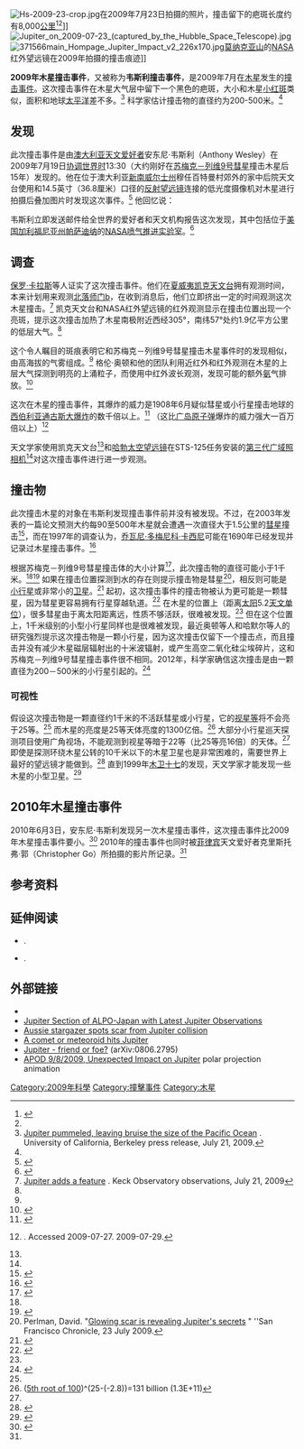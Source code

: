 [[File:Hs-2009-23-crop.jpg|thumb]]在2009年7月23日拍摄的照片，撞击留下的疤斑长度约有8,000[[公里|公里]]<ref>{{cite news|author=Dennis Overbye|title=Hubble Takes Snapshot of Jupiter’s ‘Black Eye’|url=http://www.nytimes.com/2009/07/25/science/space/25hubble.html?ref=science|date=2009-07-24|publisher=[[纽约时报|纽约时报]]|accessdate=2009-07-25|archive-date=2018-07-19|archive-url=https://web.archive.org/web/20180719231249/https://www.nytimes.com/2009/07/25/science/space/25hubble.html?ref=science|dead-url=no}}</ref><ref name="hubblesite"/>]]
[[File:Jupiter_on_2009-07-23_(captured_by_the_Hubble_Space_Telescope).jpg|thumb]]
[[File:371566main_Hompage_Jupiter_Impact_v2_226x170.jpg|thumb]][[莫纳克亚山天文台|莫纳克亚山]]的[[NASA|NASA]]红外望远镜在2009年拍摄的撞击痕迹]]


'''2009年木星撞击事件'''，又被称为'''韦斯利撞击事件'''，是2009年7月在[[木星|木星]]发生的[[撞击事件|撞击事件]]。这次撞击事件在木星大气层中留下一个黑色的疤斑，大小和木星[[木星大氣層#长圆形_BA|小红斑]]类似，面积和地球[[太平洋|太平洋]]差不多。<ref name="berkeleypr">[http://www.berkeley.edu/news/media/releases/2009/07/21_bruise.shtml Jupiter pummeled, leaving bruise the size of the Pacific Ocean] {{Wayback|url=http://www.berkeley.edu/news/media/releases/2009/07/21_bruise.shtml |date=20171201042515 }}. University of California, Berkeley press release, July 21, 2009.</ref> 科学家估计撞击物的直径约为200-500米。<ref name="PR2011"/>

== 发现 ==
此次撞击事件是由[[澳大利亚|澳大利亚]][[天文爱好者|天文爱好者]]安东尼·韦斯利（Anthony Wesley）在2009年7月19日[[协调世界时|协调世界时]]13:30（大约刚好在[[苏梅克－列维9号彗星|苏梅克－列维9号彗星]]撞击木星后15年）发现的。他在位于澳大利亚[[新南威尔士州|新南威尔士州]]穆任百特曼村郊外的家中后院天文台使用和14.5英寸（36.8厘米）口径的[[反射望远镜|反射望远镜]]连接的低光度摄像机对木星进行拍摄后叠加图片时发现这次事件。<ref>{{cite news|author=Mackey, Robert|title=Amateur Finds New Earth-Sized Blot on Jupiter|url=http://thelede.blogs.nytimes.com/2009/07/21/amateur-astronomer-finds-new-earth-size-impact-mark-on-jupiter/|date=July 21, 2009|publisher=The New York Times|accessdate=2009-07-21|archive-date=2018-06-26|archive-url=https://web.archive.org/web/20180626135339/https://thelede.blogs.nytimes.com/2009/07/21/amateur-astronomer-finds-new-earth-size-impact-mark-on-jupiter/|dead-url=no}}</ref> 他回忆说：

{{quote|我第一次见到它时位于木星的边缘，只是一个模糊的暗斑，当时认为只是一个普通的木星极暴。但是，随着木星自转，斑点逐渐对向地球，观察条件变好，我突然间发现，这不只是是一个暗斑，在不同图片的通道都是黑色的，这意味着它是一个真正黑斑。<ref>{{cite web |author=Wesley, Anthony |title=Impact mark on Jupiter, 19th July 2009 |url=http://jupiter.samba.org/jupiter-impact.html |archiveurl=https://www.webcitation.org/5iTsIBdEs?url=http://jupiter.samba.org/jupiter-impact.html |archivedate=2009-07-23 |publisher=(jupiter.samba.org) |accessdate=2009-07-21 |deadurl=yes }}</ref>}}

韦斯利立即发送邮件给全世界的爱好者和天文机构报告这次发现，其中包括位于[[美国|美国]][[加利福尼亚州|加利福尼亚州]][[帕萨迪纳_(加利福尼亚州)|帕萨迪纳]]的[[NASA|NASA]][[喷气推进实验室|喷气推进实验室]]。<ref>{{cite news|author=O'Loughlin, Toni and agencies|title=Amateur astronomer spots Earth-size scar on Jupiter|url=http://www.guardian.co.uk/science/2009/jul/21/jupiter-scar-comet-asteroid-crash|publisher=The Guardian|accessdate=2009-07-21|location=London|date=2009-07-21|archive-date=2012-04-04|archive-url=https://www.webcitation.org/66fish7nt?url=http://www.guardian.co.uk/science/2009/jul/21/jupiter-scar-comet-asteroid-crash|dead-url=no}}</ref>

== 调查 ==
[[保罗·卡拉斯|保罗·卡拉斯]]等人证实了这次撞击事件。他们在[[夏威夷|夏威夷]][[凯克天文台|凯克天文台]]拥有观测时间，本来计划用来观测[[北落师门b|北落师门b]]，在收到消息后，他们立即挤出一定的时间观测这次木星撞击。<ref name="keckpr">[http://keckobservatory.org/index.php/news/jupiters_adds_a_feature/ Jupiter adds a feature] {{Wayback|url=http://keckobservatory.org/index.php/news/jupiters_adds_a_feature/ |date=20110720180242 }}. Keck Observatory observations, July 21, 2009</ref> 凯克天文台和NASA红外望远镜的红外观测显示在撞击位置出现一个亮斑，提示这次撞击加热了木星南极附近西经305°，南纬57°处约1.9亿平方公里的低层大气。<ref name="berkeleypr"/>

这个令人瞩目的斑痕表明它和苏梅克－列维9号彗星撞击木星事件时的发现相似，由高海拔的气雾组成。<ref name="keckpr"/> 格伦·奥顿和他的团队利用近红外和红外观测在木星的上层大气探测到明亮的上涌粒子，而使用中红外波长观测，发现可能的额外[[氨|氨]]气排放。<ref name=Martinez>{{cite web|author=Martinez, Carolina|title=New NASA Images Indicate Object Hits Jupiter|url=http://www.nasa.gov/topics/solarsystem/features/jup-20090720.html|date=July 20, 2009|publisher=Jet Propulsion Laboratory|accessdate=2009-07-21|archive-date=2009-07-27|archive-url=https://web.archive.org/web/20090727121804/http://www.nasa.gov/topics/solarsystem/features/jup-20090720.html|dead-url=no}}</ref>

这次在木星的撞击事件，其爆炸的威力是1908年6月疑似彗星或小行星撞击地球的[[西伯利亚|西伯利亚]][[通古斯大爆炸|通古斯大爆炸]]的数千倍以上。<ref name="hubblesite">{{cite web |title=Hubble Captures Rare Jupiter Collision |publisher=Hubblesite (STScI-2009-23) |url=http://hubblesite.org/newscenter/archive/releases/2009/23/full |date=2009-07-24 |accessdate=2009-07-24 |archive-date=2016-08-04 |archive-url=https://web.archive.org/web/20160804131242/http://hubblesite.org/newscenter/archive/releases/2009/23/full/ |dead-url=no }}</ref> （这比[[广岛|广岛]][[原子弹|原子弹]]爆炸的威力强大一百万倍以上）<ref>{{Cite book | last = Longo | first = Giuseppe | editor-last = Bobrowsky | editor-first = Peter T. | editor2-last = Rickman | editor2-first = Hans | title = Comet/Asteroid Impacts and Human Society, An Interdisciplinary Approach | chapter = 18 | pages = 303–330 | publisher = Springer-Verlag | place = Berlin Heidelberg New York | publication-date = 2007 | contribution-url = http://www-th.bo.infn.it/tunguska/Asteroids-Chapter-18.pdf | isbn = 3-540-32709-6 | year = 2007 | postscript = . | access-date = 2012-02-24 | archive-date = 2009-07-29 | archive-url = https://www.webcitation.org/5icderdjK?url=http://www-th.bo.infn.it/tunguska/Asteroids-Chapter-18.pdf | dead-url = yes }}. Accessed 2009-07-27.   2009-07-29.</ref>

天文学家使用凯克天文台<ref name="keckpr"/>和[[哈勃太空望远镜|哈勃太空望远镜]]在STS-125任务安装的[[第三代广域照相机|第三代广域照相机]]<ref name="berkeleypr"/>对这次撞击事件进行进一步观测。

==撞击物==
此次撞击木星的对象在韦斯利发现撞击事件前并没有被发现。不过，在2003年发表的一篇论文预测大约每90至500年木星就会遭遇一次直径大于1.5公里的[[彗星|彗星]]撞击<ref>{{Cite journal |first=Kevin |last=Zahnle |first2=Paul |last2=Schenk |first3=Harold |last3=Levison |first4=Luke |last4=Dones |year=2003 |month= |title=Cratering rates in the outer Solar System |journal=[[Icarus_(journal)|Icarus]] |volume=163 |issue=163 |pages=263–289 |url=http://lasp.colorado.edu/~espoclass/homework/5830_2008_homework/Zahnle2003CrateringRates.pdf |format=pdf |bibcode=2003Icar..163..263Z |issn= |quote=1.5-km-diameter comets is currently N(d > 1.5 km) = 0.005 +0.006 -0.003 per annum |archiveurl=https://www.webcitation.org/5icdGOsFF?url=http://lasp.colorado.edu/~espoclass/homework/5830_2008_homework/Zahnle2003CrateringRates.pdf |archivedate=2009-07-29 |deadurl=yes |accessdate=2009-07-27 |doi=10.1016/S0019-1035(03)00048-4 |postscript=. |author= }}</ref>，而在1997年的调查认为，[[乔瓦尼·多梅尼科·卡西尼|乔瓦尼·多梅尼科·卡西尼]]可能在1690年已经发现并记录过木星撞击事件。<ref>{{Cite journal |first=Isshi |last=Tabe |first2=Jun-ichi |last2=Watanabe |first3=Michiwo |last3=Jimbo |title=Discovery of a Possible Impact SPOT on Jupiter Recorded in 1690 |journal=Publ. of the Astronomical Society of Japan |volume=49 |issue= |pages=L1–L5 |bibcode=1997PASJ...49L...1T |issn= |quote=Jupiter has been continuously monitored for almost 400 yr |postscript=.|date=February 1997}}</ref>

根据苏梅克－列维9号彗星撞击体的大小计算<ref name="sl9-size">{{cite web |title=Comet Shoemaker-Levy 9 Fragment Size |publisher=Lunar and Planetary Institute |author=D. A. Crawford |url=http://www.lpi.usra.edu/meetings/lpsc97/pdf/1351.PDF |accessdate=2009-07-22 |archive-date=2020-11-12 |archive-url=https://web.archive.org/web/20201112011934/https://www.lpi.usra.edu/meetings/lpsc97/pdf/1351.PDF |dead-url=no }}</ref>，此次撞击物的直径可能小于1千米。<ref name="hubblesite"/><ref name="gemini">{{cite web |title=Surprise Collision on Jupiter Captured by Gemini Telescope |publisher=Gemini Observatory |url=http://www.gemini.edu/node/11300 |accessdate=2009-07-24 |archive-date=2020-11-22 |archive-url=https://web.archive.org/web/20201122125400/http://www.gemini.edu/node/11300 |dead-url=no }}</ref><!-- <ref name="Tedmanson">{{cite news|url=http://www.timesonline.co.uk/tol/news/uk/science/article6721504.ece|title=Backyard astronomer discovers black spot on Jupiter|last=Tedmanson|first=Sophie|date=2009-07-22|publisher=[[The_Times|The Times]]|accessdate=2009-07-22 | location=London}}</ref><ref>{{cite news|url=http://www.telegraph.co.uk/science/space/5882014/Planet-Jupiter-hit-by-object-which-left-a-dent-the-size-of-Earth.html|title=Planet Jupiter hit by object which left a dent the size of Earth |date=2009-07-21|source=[[The_Daily_Telegraph|The Daily Telegraph]]|accessdate=2009-07-22 | location=London}}</ref><ref>{{cite news|url=http://uk.reuters.com/article/idUKTRE56K0ZV20090721|title=Giant "scar" on Jupiter spotted by amateur stargazer |date=2009-07-21|source=[[Reuters|Reuters]]|accessdate=2009-07-22 | first=Rob | last=Taylor}}</ref><ref name="Than">{{cite news|url=http://news.nationalgeographic.com/news/2009/07/090721-jupiter-impact-spot.html|title=PHOTO: Jupiter Impact Creates Huge New Spot|last=Than|first=Ker|date=2009-07-21|publisher=[[National_Geographic|National Geographic]]|accessdate=2009-07-22}}</ref><ref name="Johnson">{{cite news|url=http://www.latimes.com/news/science/la-sci-jupiter22-2009jul22,0,5215362.story|title= 'Incredible' new scar is spreading on Jupiter|last=Johnson,  Jr.|first=John |publisher=[[Los_Angeles_Times|Los Angeles Times]]|accessdate=2009-07-22|date=2009-07-22}}</ref> --> 如果在撞击位置探测到水的存在则提示撞击物是彗星<ref name="perlman">Perlman, David. "[http://www.sfgate.com/cgi-bin/article.cgi?f=/c/a/2009/07/23/MN5I18TT7U.DTL Glowing scar is revealing Jupiter's secrets] {{Wayback|url=http://www.sfgate.com/cgi-bin/article.cgi?f=%2Fc%2Fa%2F2009%2F07%2F23%2FMN5I18TT7U.DTL |date=20120324213129 }}" ''San Francisco Chronicle, 23 July 2009.</ref>，相反则可能是[[小行星|小行星]]或非常小的[[木星卫星|卫星]]。<ref name="Grossman">{{cite news|url=http://www.newscientist.com/article/dn17491-jupiter-sports-new-bruise-from-impact.html|title=Jupiter sports new 'bruise' from impact|last=Grossman|first=Lisa|date=2009-07-21|publisher=[[New_Scientist|New Scientist]]|accessdate=2009-07-22|archive-date=2009-08-03|archive-url=https://web.archive.org/web/20090803010347/http://www.newscientist.com/article/dn17491-jupiter-sports-new-bruise-from-impact.html|dead-url=no}}</ref> 起初，这次撞击事件的撞击物被认为更可能是一颗彗星，因为彗星更容易拥有行星穿越轨道。<ref name="Hergenrother">{{cite web |title=More on the Jupiter Impact |author=[http://transientsky.wordpress.com/about/ Carl Hergenrother] |url=http://transientsky.wordpress.com/2009/07/21/more-on-the-jupiter-impact/ |date=2009-07-21 |accessdate=2009-07-24 |archive-date=2016-03-05 |archive-url=https://web.archive.org/web/20160305154700/https://transientsky.wordpress.com/2009/07/21/more-on-the-jupiter-impact/ |dead-url=no }}</ref> 在木星的位置上（距离[[太阳|太阳]]5.2[[天文单位|天文单位]]），很多彗星由于离太阳距离远，性质不够活跃，很难被发现。<ref name="Hergenrother"/> 但在这个位置上，1千米级别的小型小行星同样也是很难被发现，最近奥顿等人和哈默尔等人的研究强烈提示这次撞击物是一颗小行星，因为这次撞击仅留下一个撞击点，而且撞击并没有减少木星磁层辐射出的十米波辐射，或产生高空二氧化硅尘埃碎片，这和苏梅克－列维9号彗星撞击事件很不相同。2012年，科学家确信这次撞击是由一颗直径为200－500米的小行星引起的。<ref name="PR2011">{{cite web
  |date=January 26, 2011
  |title=Asteroids Ahoy! Jupiter Scar Likely from Rocky Body
  |publisher=News and Features @ NASA/JPL
  |author=Jia-Rui C. Cook
  |url=http://www.jpl.nasa.gov/news/news.cfm?release=2011-028
  |accessdate=2011-01-26
  |archive-date=2011-01-27
  |archive-url=https://web.archive.org/web/20110127202427/http://www.jpl.nasa.gov/news/news.cfm?release=2011-028
  |dead-url=no
  }}</ref>

===可视性===
假设这次撞击物是一颗直径约1千米的不活跃彗星或小行星，它的[[视星等|视星等]]将不会亮于25等。<ref name="Hergenrother"/> 而木星的亮度是25等天体亮度的1300亿倍。<ref>([[Apparent_magnitude|5th root of 100]])^(25-(-2.8))=131 billion (1.3E+11)</ref> 大部分小行星巡天探测项目使用广角视场，不能观测到视星等暗于22等（比25等亮16倍）的天体。<ref name="Hergenrother"/> 即使是探测环绕木星公转的10千米以下的木星卫星也是非常困难的，需要世界上最好的望远镜才能做到。<ref name="Sheppard2003">{{cite web |title=New Satellites of Jupiter Discovered in 2003 |publisher=Carnegie Institution (Department of Terrestrial Magnetism) |author=[[Scott_S._Sheppard|Scott S. Sheppard]] |url=http://www.dtm.ciw.edu/users/sheppard/satellites/jup2003.html |accessdate=2009-07-23 |archive-date=2009-06-08 |archive-url=https://web.archive.org/web/20090608233946/http://www.dtm.ciw.edu/users/sheppard/satellites/jup2003.html |dead-url=no }}</ref> 直到1999年[[木卫十七|木卫十七]]的发现，天文学家才能发现一些木星的小型卫星。<ref name="moon1999">{{cite web |title=New moon of Jupiter found |publisher=SpaceFlight Now (University of Arizona News Release) |url=http://spaceflightnow.com/news/n0007/21jovianmoon/ |accessdate=2009-07-23 |archive-date=2020-10-31 |archive-url=https://web.archive.org/web/20201031020843/https://spaceflightnow.com/news/n0007/21jovianmoon/ |dead-url=no }}</ref>

==2010年木星撞击事件==
{{main|2010年木星撞击事件}}
2010年6月3日，安东尼·韦斯利发现另一次木星撞击事件，这次撞击事件比2009年木星撞击事件要小。<ref name=impact2010>{{cite web| url=http://www.astronomy.com/asy/default.aspx?c=a&id=9918| title=Another impact on Jupiter| date=2010-06-04| first=Michael| last=Bakich| publisher=[[Astronomy_Magazine|Astronomy Magazine]] online| accessdate=2010-06-04| archive-date=2010-06-09| archive-url=https://web.archive.org/web/20100609093512/http://www.astronomy.com/asy/default.aspx?c=a&id=9918| dead-url=no}}</ref> 2010年的撞击事件也同时被[[菲律宾|菲律宾]]天文爱好者克里斯托弗·郭（Christopher Go）所拍摄的影片所记录。<ref name=impact2010/>

== 参考资料 ==
{{reflist|2}}

== 延伸阅读 ==
{{refbegin}}
*{{Cite journal |last=Hammel |first=H. B.  |last2=''et al.'' |year=2010 |first2=M. H. |last3=Clarke |first3=J. T. |last4=De Pater |first4=I. |last5=Fletcher |first5=L. N. |last6=Hueso |first6=R. |last7=Noll |first7=K. |last8=Orton |first8=G. S. |last9=Pérez-Hoyos |first9=S. |title=Jupiter After the 2009 Impact: Hubble Space Telescope Imaging of the Impact-generated Debris and its Temporal Evolution |journal=Astrophysical Journal Letters |volume=715 |issue=2 |pages=L150 |doi=10.1088/2041-8205/715/2/L150 |postscript=<!--None--> |bibcode = 2010ApJ...715L.150H }}.
*{{Cite journal |last=Sánchez-Lavega |first=A. |last2=''et al.'' |year=2010 |first2=A. |last3=Orton |first3=G. |last4=Hueso |first4=R. |last5=Perez-Hoyos |first5=S. |last6=Fletcher |first6=L. N. |last7=Yanamandra-Fisher |first7=P. |last8=Legarreta |first8=J. |last9=De Pater |first9=I. |title=The Impact of a Large Object on Jupiter in 2009 July |journal=Astrophysical Journal Letters |volume=715 |issue=2 |pages=L155 |doi=10.1088/2041-8205/715/2/L155 |postscript=<!--None--> |bibcode = 2010ApJ...715L.155S }}.
{{refend}}

==外部链接==
{{wikinews|Black spot on Jupiter is impact site, says NASA}}
{{commons category|Jupiter 2009 impact event}}
*{{cite web|url=http://jupiter.samba.org/AnthonyWesley.jpg|title=Photo of Anthony Wesley and his telescope|publisher=(jupiter.samba.org)|accessdate=2009-07-21|archive-date=2009-07-26|archive-url=https://web.archive.org/web/20090726100856/http://jupiter.samba.org/AnthonyWesley.jpg|dead-url=yes}}
*[https://web.archive.org/web/20070523061638/http://alpo-j.asahikawa-med.ac.jp/Latest/Jupiter.htm Jupiter Section of ALPO-Japan with Latest Jupiter Observations]
*[http://www.google.com/hostednews/ap/article/ALeqM5j6sEwe5hIfsw-mn8KJgZlvzU_LIQD99J311G0 Aussie stargazer spots scar from Jupiter collision]{{Wayback|url=http://www.google.com/hostednews/ap/article/ALeqM5j6sEwe5hIfsw-mn8KJgZlvzU_LIQD99J311G0 |date=20090726003513 }}
*[http://palscience.com/2009/07/22/a-comet-or-meteoroid-hits-jupiter A comet or meteoroid hits Jupiter]{{Wayback|url=http://palscience.com/2009/07/22/a-comet-or-meteoroid-hits-jupiter |date=20151026163530 }}
*[http://arxiv.org/abs/0806.2795 Jupiter - friend or foe?]{{Wayback|url=http://arxiv.org/abs/0806.2795 |date=20160111060627 }} (arXiv:0806.2795)
*[http://antwrp.gsfc.nasa.gov/apod/ap090908.html APOD 9/8/2009, Unexpected Impact on Jupiter]{{Wayback|url=http://antwrp.gsfc.nasa.gov/apod/ap090908.html |date=20090911073035 }} polar projection animation

{{Modern impact events}}

[[Category:2009年科學|Category:2009年科學]]
[[Category:撞擊事件|Category:撞擊事件]]
[[Category:木星|Category:木星]]